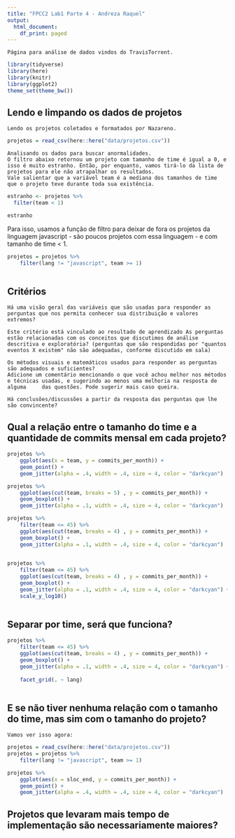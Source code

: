 ```yaml
---
title: "FPCC2 Lab1 Parte 4 - Andreza Raquel"
output:
  html_document:
    df_print: paged
---
```


    Página para análise de dados vindos do TravisTorrent.




```r
library(tidyverse)
library(here)
library(knitr)
library(ggplot2)
theme_set(theme_bw())
```

## Lendo e limpando os dados de projetos

    Lendo os projetos coletados e formatados por Nazareno. 

```r
projetos = read_csv(here::here("data/projetos.csv"))
```

    Analisando os dados para buscar anormalidades.
    O filtro abaixo retornou um projeto com tamanho de time é igual a 0, e isso é muito estranho. Então, por enquanto, vamos tirá-lo da lista de projetos para ele não atrapalhar os resultados.
    Vale salientar que a variável team é a mediana dos tamanhos de time que o projeto teve durante toda sua existência.

```r

estranho <- projetos %>%
  filter(team < 1)

estranho

```

Para isso, usamos a função de filtro para deixar de fora os projetos da linguagem javascript - são poucos projetos com essa linguagem - e com tamanho de time < 1.
    
```r
projetos = projetos %>% 
    filter(lang != "javascript", team >= 1)
 
```

## Critérios
    Há uma visão geral das variáveis que são usadas para responder as perguntas que nos permita conhecer sua distribuição e valores extremos?
  
    Este critério está vinculado ao resultado de aprendizado As perguntas estão relacionadas com os conceitos que discutimos de análise descritiva e exploratória? (perguntas que são respondidas por "quantos eventos X existem" não são adequadas, conforme discutido em sala)
  
    Os métodos visuais e matemáticos usados para responder as perguntas são adequados e suficientes?
    Adicione um comentário mencionando o que você achou melhor nos métodos e técnicas usadas, e sugerindo ao menos uma melhoria na resposta de alguma     das questões. Pode sugerir mais caso queira.

    Há conclusões/discussões a partir da resposta das perguntas que lhe são convincente?
    
## Qual a relação entre o tamanho do time e a quantidade de commits mensal em cada projeto?

```r
projetos %>%
    ggplot(aes(x = team, y = commits_per_month)) +
    geom_point() +
    geom_jitter(alpha = .4, width = .4, size = 4, color = "darkcyan") 
```


```r
projetos %>%
    ggplot(aes(cut(team, breaks = 5) , y = commits_per_month)) +
    geom_boxplot() +
    geom_jitter(alpha = .1, width = .4, size = 4, color = "darkcyan") 

```

```r
projetos %>%
    filter(team <= 45) %>%
    ggplot(aes(cut(team, breaks = 4) , y = commits_per_month)) +
    geom_boxplot() +
    geom_jitter(alpha = .1, width = .4, size = 4, color = "darkcyan") 
    
```

```r
projetos %>%
    filter(team <= 45) %>%
    ggplot(aes(cut(team, breaks = 4) , y = commits_per_month)) +
    geom_boxplot() +
    geom_jitter(alpha = .1, width = .4, size = 4, color = "darkcyan") +
    scale_y_log10()
    
```


## Separar por time, será que funciona?
```r
projetos %>%
    filter(team <= 45) %>%
    ggplot(aes(cut(team, breaks = 4) , y = commits_per_month)) +
    geom_boxplot() +
    geom_jitter(alpha = .1, width = .4, size = 4, color = "darkcyan") +
    
    facet_grid(. ~ lang)
    
```

## E se não tiver nenhuma relação com o tamanho do time, mas sim com o tamanho do projeto?
    Vamos ver isso agora:



```r
projetos = read_csv(here::here("data/projetos.csv")) 
projetos = projetos %>% 
    filter(lang != "javascript", team >= 1)
```


```r
projetos %>%
    ggplot(aes(x = sloc_end, y = commits_per_month)) +
    geom_point() +
    geom_jitter(alpha = .4, width = .4, size = 4, color = "darkcyan") 
```


## Projetos que levaram mais tempo de implementação são necessariamente maiores?
